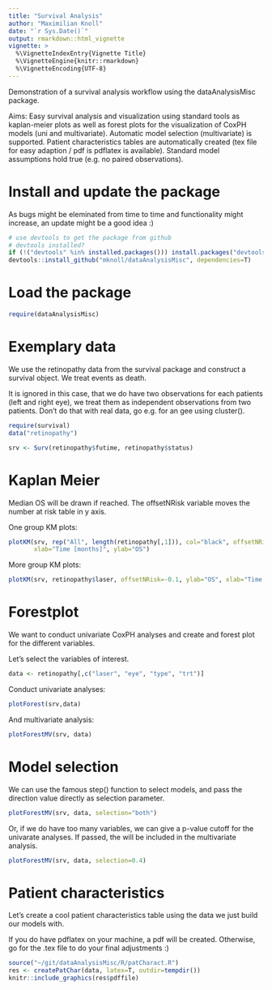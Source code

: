 ```yaml
---
title: "Survival Analysis"
author: "Maximilian Knoll"
date: "`r Sys.Date()`"
output: rmarkdown::html_vignette
vignette: >
  %\VignetteIndexEntry{Vignette Title}
  %\VignetteEngine{knitr::rmarkdown}
  %\VignetteEncoding{UTF-8}
---
```


Demonstration of a survival analysis workflow using the dataAnalysisMisc 
package.

Aims: 
Easy survival analysis and visualization using standard tools
as kaplan-meier plots as well as forest plots for the visualization
of CoxPH models (uni and multivariate). Automatic model selection 
(multivariate) is supported. Patient characteristics tables are 
automatically created (tex file for easy adaption / pdf is pdflatex 
is available). 
Standard model assumptions hold true (e.g. no paired observations).

# Install and update the package

As bugs might be eleminated from time to time and functionality
might increase, an update might be a good idea :)

```r
# use devtools to get the package from github
# devtools installed?
if (!("devtools" %in% installed.packages())) install.packages("devtools")
devtools::install_github("mknoll/dataAnalysisMisc", dependencies=T)
```

# Load the package 
```r
require(dataAnalysisMisc)
```

# Exemplary data

We use the retinopathy data from the survival package and construct
a survival object. We treat events as death.

It is ignored in this case, that we do have two observations for each 
patients (left and right eye), we treat them as independent observations
from two patients. Don't do that with real data, go e.g. for an 
gee using cluster().

```r
require(survival)
data("retinopathy")

srv <- Surv(retinopathy$futime, retinopathy$status)
```

# Kaplan Meier

Median OS will be drawn if reached.
The offsetNRisk variable moves the number at risk table in y axis.

One group KM plots:

```r
plotKM(srv, rep("All", length(retinopathy[,1])), col="black", offsetNRisk=-0.1,
       xlab="Time [months]", ylab="OS")
```

More group KM plots:

```r
plotKM(srv, retinopathy$laser, offsetNRisk=-0.1, ylab="OS", xlab="Time [months]")
```

# Forestplot 

We want to conduct univariate CoxPH analyses and create
and forest plot for the different variables.

Let's select the variables of interest.
```r
data <- retinopathy[,c("laser", "eye", "type", "trt")]
```

Conduct univariate analyses:
```r
plotForest(srv,data)
```

And multivariate analysis:
```r
plotForestMV(srv, data)
```

# Model selection

We can use the famous step() function to select models, 
and pass the direction value directly as selection parameter.

```r
plotForestMV(srv, data, selection="both")
```

Or, if we do have too many variables, we can give a p-value 
cutoff for the univarate analyses. If passed, the will be included 
in the multivariate analysis.

```r
plotForestMV(srv, data, selection=0.4)
```

# Patient characteristics

Let's create a cool patient characteristics table using the 
data we just build our models with. 

If you do have pdflatex on your machine, a pdf will be created. 
Otherwise, go for the .tex file to do your final adjustments :) 


```r
source("~/git/dataAnalysisMisc/R/patCharact.R")
res <- createPatChar(data, latex=T, outdir=tempdir())
knitr::include_graphics(res$pdffile)
```




